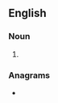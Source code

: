 {{also|billhooks|bill hooks}}
==English==

===Noun===
{{head|en|noun plural form}}

# {{plural of|bill-hook|lang=en}}

===Anagrams===
* {{anagrams|en|a=bhiklloos|hookbills}}